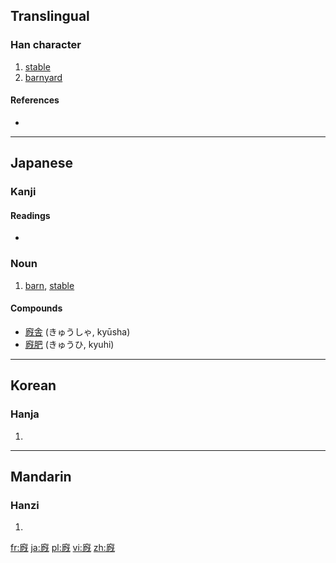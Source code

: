{{also|廄}}
==Translingual==

===Han character===
{{Han char|rn=53|rad=广|as=11|sn=14|four=|canj=戈竹心山 (IHPU)}}

# [[stable]]
# [[barnyard]]

====References====
* {{Han ref|kx=0349.270|dkj=09454|dj=0660.140|hdz=20894.100|uh=5ED0|ud=24272}}

----

==Japanese==

===Kanji===
{{ja-kanji|grade=|rs=广11}}

====Readings====
* {{ja-readings|on=[[きゅう]] (kyū)|kun=[[うまや]] (umaya)}}

===Noun===
{{ja-noun|k|hira=うまや|rom=umaya}}

# [[barn]], [[stable]]

====Compounds====
* [[廐舎]] (きゅうしゃ, kyūsha)
* [[廐肥]] (きゅうひ, kyuhi)

----

==Korean==

===Hanja===
{{ko-hanja|hangeul=구|rv=gu|mr=ku}}

# {{defn|lang=ko|sort=广11}}

----

==Mandarin==

===Hanzi===
{{cmn-hanzi|pin=[[jiù]] ([[jiu4]])|wg=chiu<sup>4</sup>}}

# {{defn|lang=cmn|sort=广11}}

[[fr:廐]]
[[ja:廐]]
[[pl:廐]]
[[vi:廐]]
[[zh:廐]]
